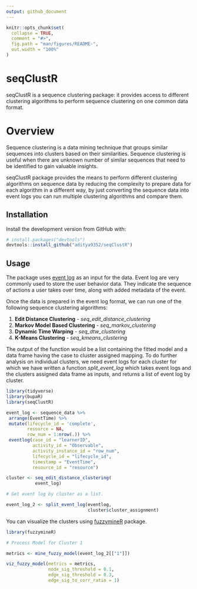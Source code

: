 ```yaml
---
output: github_document
---
```


<!-- README.md is generated from README.Rmd. Please edit that file -->

```r
knitr::opts_chunk$set(
  collapse = TRUE,
  comment = "#>",
  fig.path = "man/figures/README-",
  out.width = "100%"
)
```

# seqClustR

<!-- badges: start -->
<!-- badges: end -->

seqClustR is a sequence clustering package: it provides access to different clustering algorithms to perform sequence clustering on one common data format. 

# Overview

Sequence clustering is a data mining technique that groups similar sequences into clusters based on their similarities. Sequence clustering is useful when there are unknown number of similar sequences that need to be identified to gain valuable insights.

seqClustR package provides the means to perform different clustering algorithms on sequence data by reducing the complexity to prepare data for each algorithm in a different way, by just converting the sequence data into event logs you can run multiple clustering algorithms and compare them.

## Installation

Install the development version from GitHub with:

``` r
# install.packages("devtools")
devtools::install_github("aditya9352/seqClustR")
```
## Usage

The package uses [event log](https://www.bupar.net/creating_eventlogs.html) as an input for the data. Event log are very commonly used to store the user behavior data. They indicate the sequence of actions a user takes over time, along with added metadata of the event. 

Once the data is prepared in the event log format, we can run one of the following sequence clustering algorithms:

1. **Edit Distance Clustering** - *seq_edit_distance_clustering*
2. **Markov Model Based Clustering** - *seq_markov_clustering*
3. **Dynamic Time Warping** - *seq_dtw_clustering*
4. **K-Means Clustering** - *seq_kmeans_clustering*

The output of the function would be a list containing the fitted model and a data frame having the case to cluster assigned mapping. To do further analysis on individual clusters, we need event logs for each cluster for which we have written a function *split_event_log* which takes event logs and the clusters assigned data frame as inputs, and returns a list of event log by cluster.

```r
library(tidyverse)
library(bupaR)
library(seqClustR)

event_log <- sequence_data %>% 
 arrange(EventTime) %>% 
 mutate(lifecycle_id = 'complete',
        resource = NA,
        row_num = 1:nrow(.)) %>% 
 eventlog(case_id = "learnerID", 
          activity_id = "Observable", 
          activity_instance_id = "row_num",
          lifecycle_id = "lifecycle_id",
          timestamp = "EventTime", 
          resource_id = "resource")

cluster <- seq_edit_distance_clustering(
           event_log)

# Get event log by cluster as a list.

event_log_2 <- split_event_log(eventlog, 
                               cluster$cluster_assignment)

```

You can visualize the clusters using [fuzzymineR](https://github.com/nirmalpatel/fuzzymineR) package.

```r

library(fuzzymineR)

# Process Model for Cluster 1

metrics <- mine_fuzzy_model(event_log_2[["1"]])

viz_fuzzy_model(metrics = metrics,
                node_sig_threshold = 0.1,
                edge_sig_threshold = 0.3,
                edge_sig_to_corr_ratio = 1)

```
